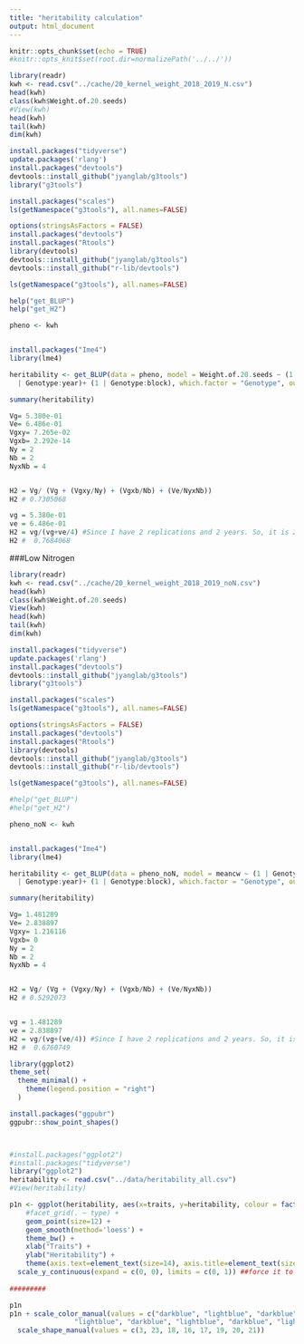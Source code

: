 ```yaml
---
title: "heritability calculation"
output: html_document
---
```



```r
knitr::opts_chunk$set(echo = TRUE)
#knitr::opts_knit$set(root.dir=normalizePath('../../')) 
```



```r
library(readr)
kwh <- read.csv("../cache/20_kernel_weight_2018_2019_N.csv")
head(kwh)
class(kwh$Weight.of.20.seeds)
#View(kwh)
head(kwh)
tail(kwh)
dim(kwh)

```



```r
install.packages("tidyverse")
update.packages('rlang')
install.packages("devtools")
devtools::install_github("jyanglab/g3tools")
library("g3tools")
```

```r
install.packages("scales")
ls(getNamespace("g3tools"), all.names=FALSE)
```


```r
options(stringsAsFactors = FALSE) 
install.packages("devtools")
install.packages("Rtools")
library(devtools)
devtools::install_github("jyanglab/g3tools")
devtools::install_github("r-lib/devtools")

```
```r
ls(getNamespace("g3tools"), all.names=FALSE)

help("get_BLUP")
help("get_H2")

```



```r
pheno <- kwh 


install.packages("Ime4")
library(lme4)
```

```r
heritability <- get_BLUP(data = pheno, model = Weight.of.20.seeds ~ (1 | Genotype) + (1 | year) + (1 | block) + (1 | sb) + (1 | spb) + (1
  | Genotype:year)+ (1 | Genotype:block), which.factor = "Genotype", outfile = "heritability.csv")

```


```r
summary(heritability)
```


```r

Vg= 5.380e-01
Ve= 6.486e-01
Vgxy= 7.265e-02
Vgxb= 2.292e-14
Ny = 2
Nb = 2
NyxNb = 4


H2 = Vg/ (Vg + (Vgxy/Ny) + (Vgxb/Nb) + (Ve/NyxNb))
H2 # 0.7305068

vg = 5.380e-01
ve = 6.486e-01
H2 = vg/(vg+ve/4) #Since I have 2 replications and 2 years. So, it is 2x2= 4
H2 #  0.7684068

```


###Low Nitrogen
```r
library(readr)
kwh <- read.csv("../cache/20_kernel_weight_2018_2019_noN.csv")
head(kwh)
class(kwh$Weight.of.20.seeds)
View(kwh)
head(kwh)
tail(kwh)
dim(kwh)

```



```r
install.packages("tidyverse")
update.packages('rlang')
install.packages("devtools")
devtools::install_github("jyanglab/g3tools")
library("g3tools")
```

```r
install.packages("scales")
ls(getNamespace("g3tools"), all.names=FALSE)
```


```r
options(stringsAsFactors = FALSE) 
install.packages("devtools")
install.packages("Rtools")
library(devtools)
devtools::install_github("jyanglab/g3tools")
devtools::install_github("r-lib/devtools")

```
```r
ls(getNamespace("g3tools"), all.names=FALSE)

#help("get_BLUP")
#help("get_H2")

```



```r
pheno_noN <- kwh 


install.packages("Ime4")
library(lme4)
```

```r
heritability <- get_BLUP(data = pheno_noN, model = meancw ~ (1 | Genotype) + (1 | year) + (1 | block) + (1 | sb) + (1 | spb) + (1
  | Genotype:year)+ (1 | Genotype:block), which.factor = "Genotype", outfile = "heritability.csv")

```


```r
summary(heritability)
```


```r
Vg= 1.481289
Ve= 2.838897
Vgxy= 1.216116
Vgxb= 0
Ny = 2
Nb = 2
NyxNb = 4


H2 = Vg/ (Vg + (Vgxy/Ny) + (Vgxb/Nb) + (Ve/NyxNb))
H2 # 0.5292073


vg = 1.481289
ve = 2.838897
H2 = vg/(vg+(ve/4)) #Since I have 2 replications and 2 years. So, it is 2x2= 4
H2 #  0.6760749

```




```r
library(ggplot2)
theme_set(
  theme_minimal() +
    theme(legend.position = "right")
  )

install.packages("ggpubr")
ggpubr::show_point_shapes()



#install.packages("ggplot2")
#install.packages("tidyverse")
library("ggplot2")
heritability <- read.csv("../data/heritability_all.csv")
#View(heritability)

p1n <- ggplot(heritability, aes(x=traits, y=heritability, colour = factor(traits), by = "traits", head = TRUE)) +
    #facet_grid(. ~ type) +
    geom_point(size=12) +
    geom_smooth(method='loess') +
    theme_bw() +
    xlab("Traits") +
    ylab("Heritability") +
    theme(axis.text=element_text(size=14), axis.title=element_text(size=17)) +
  scale_y_continuous(expand = c(0, 0), limits = c(0, 1)) ##force it to start zero
  
#########

p1n
p1n + scale_color_manual(values = c("darkblue", "lightblue", "darkblue", 
                "lightblue", "darkblue", "lightblue", "darkblue", "lightblue")) +
  scale_shape_manual(values = c(3, 23, 18, 16, 17, 19, 20, 21))

  




```



